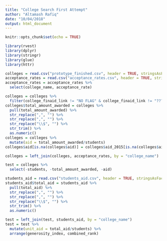 ```yaml
---
title: "College Search First Attempt"
author: "Altamash Rafiq"
date: "10/04/2018"
output: html_document
---
```


```r
knitr::opts_chunk$set(echo = TRUE)
```

```r
library(rvest)
library(dplyr)
library(stringr)
library(glue)
library(httr)
```

```r
colleges = read.csv("prototype_finished.csv", header = TRUE, stringsAsFactors = FALSE)
acceptance_rates = read.csv("acceptance_rates.csv", header = TRUE, stringsAsFactors = FALSE)
acceptance_rates = acceptance_rates %>%
  select(college_name, acceptance_rate)
```

```r
colleges = colleges %>%
  filter(college_finaid_link != "NO FLAG" & college_finaid_link != "???" & college_finaid_link != "")
colleges$total_amount_awarded = colleges %>%
  pull(total_amount_awarded) %>%
  str_replace(",", "") %>%
  str_replace(",", "") %>%
  str_replace("\\$", "") %>%
  str_trim() %>%
  as.numeric()
colleges = colleges %>%
  mutate(aid = total_amount_awarded/students)
colleges$aid[is.na(colleges$aid)] = colleges$aid_2015[is.na(colleges$aid)]
```

```r
colleges = left_join(colleges, acceptance_rates, by = "college_name")
```

```r
test = colleges %>%
  select(-students, -total_amount_awarded, -aid)
```

```r
students_aid = read.csv("students_aid.csv", header = TRUE, stringsAsFactors = FALSE)[,-1]
students_aid$total_aid = students_aid %>%
  pull(total_aid) %>%
  str_replace(",", "") %>%
  str_replace(",", "") %>%
  str_replace("\\$", "") %>%
  str_trim() %>%
  as.numeric()

test = left_join(test, students_aid, by = "college_name")
test = test %>%
  mutate(unit_aid = total_aid/students) %>%
  arrange(generosity_index, combined_rank)
```
